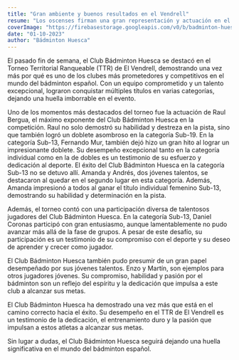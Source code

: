 ```yaml
---
title: "Gran ambiente y buenos resultados en el Vendrell"
resume: "Los oscenses firman una gran representación y actuación en el TTR de el Vendrell"
coverImage: "https://firebasestorage.googleapis.com/v0/b/badminton-huesca.appspot.com/o/posts%2F001-Vendrell%2Fvendrell001.jpeg?alt=media&token=05221971-f395-4963-8521-620948403d79"
date: "01-10-2023"
author: "Bádminton Huesca"
---
```


El pasado fin de semana, el Club Bádminton Huesca se destacó en el Torneo Territorial Ranqueable (TTR) de El Vendrell,
demostrando una vez más por qué es uno de los clubes más prometedores y competitivos en el mundo del bádminton español.
Con un equipo comprometido y un talento excepcional, lograron conquistar múltiples títulos en varias categorías,
dejando una huella imborrable en el evento.

Uno de los momentos más destacados del torneo fue la actuación de Raul Bergua,
el máximo exponente del Club Bádminton Huesca en la competición. Raul no solo demostró su habilidad y destreza en la pista,
sino que también logró un doblete asombroso en la categoría Sub-19. En la categoría Sub-13, Fernando Mur, también dejó hizo un gran hito al lograr
un impresionante doblete. Su desempeño excepcional tanto en la categoría individual como en la de dobles es un testimonio de su esfuerzo y
dedicación al deporte. El éxito del Club Bádminton Huesca en la categoría Sub-13 no se detuvo allí. Amanda y Andrés, dos jóvenes talentos,
se destacaron al quedar en el segundo lugar en esta categoría. Además, Amanda impresionó a todos al ganar el título individual femenino Sub-13,
demostrando su habilidad y determinación en la pista.

Además, el torneo contó con una participación diversa de talentosos jugadores del Club Bádminton Huesca.
En la categoría Sub-13, Daniel Coronas participó con gran entusiasmo, aunque lamentablemente no pudo avanzar más allá de la fase de grupos.
A pesar de este desafío, su participación es un testimonio de su compromiso con el deporte y su deseo de aprender y crecer como jugador.

El Club Bádminton Huesca también pudo presumir de un gran papel desempeñado por sus jóvenes talentos.
Enzo y Martín, son ejemplos para otros jugadores jóvenes.
Su compromiso, habilidad y pasión por el bádminton son un reflejo del espíritu y la dedicación que impulsa a este club a alcanzar sus metas.

El Club Bádminton Huesca ha demostrado una vez más que está en el camino correcto hacia el éxito.
Su desempeño en el TTR de El Vendrell es un testimonio de la dedicación, el entrenamiento duro y
la pasión que impulsan a estos atletas a alcanzar sus metas.

Sin lugar a dudas, el Club Bádminton Huesca seguirá dejando una huella significativa en el mundo del bádminton español.
